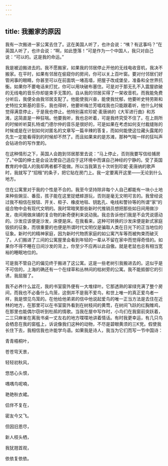 ```yaml
---
---
---
```

title: 我搬家的原因
---




我有一次搬进一家公寓去住了。这在美国人听了，也许会说：“咦？有这事吗？”在英国人听了，也许会说：“啊，如此堕落！”可是作为一个中国人，我只对自己说：“可以的。这是我的命运。”

我是被迫搬进去的。我不愿搬家，如果我的邻居停止开他的无线电收音机，我决不搬家。在平时，如果有邻居在偷窥你的房间，你可以关上百叶窗。要对付邻居们好管闲事的眼睛，你甚至可以在前面筑一堵高墙，把屋子改成堡垒，准备和全世界抗衡。如果你不要电话来打扰，你可以用块破布塞住。可是对于那无孔不入震屋欲破的无线电的音乐你却是束手无策的。自从我的邻居买得了一架收音机，而我能免费分听后，我便全由我邻居支配了。他能使我兴奋，能使我忧郁，他要听史特劳斯和史特拉文斯基的音乐，我也得听，他要听梅兰芳唱戏我也只能跟着听，他什么时候觉得满意停止，于是我也停止。他特别喜欢珍妮·麦唐纳的《大军进行曲》和苏滩，这简直是一种狂喘。他要我听，我也总听着，可是我终究受不住了。在上厕所的时候听听莫扎特或门德尔仲的音乐是很好的，可是如果在考虑如何支付裁缝账的时候或是在计划如何对匿名的文章写一篇辛辣的答复，而如何能使这位藏头露尾的先生一定能看得到的时候却不然了。而且如果来的是苏滩，那种气喘一样的狂叫声会钻进你的写作里的。

在这种情形之下，英国人会跑到邻居那里去说：“马上停止，否则我要写信给捕房了。”中国的绅士是会设法使自己适应于这环境中而谋自己神经的宁静的。受了英国教育的中国人的我却两者都不能做。所以当我第五十次听到珍妮·麦唐纳的歌声时，我就写了“招租”的条子，把它贴在房门上。我一定要离开这里——无论到什么地方。

住在公寓里对于我的个性是不合的。我至今坚持除非每个人自己都能有一块小土地来种些豌豆、番茄，孩子能在这里捉蟋蟀游玩，否则是毫无文明可言的。我曾经说过我不相信在按钮、开关、柜子、橡皮地毯、钥匙孔、电线和警铃等的所谓“家”的组合物中会有现代文明的。我时常暗笑那些新时代推销员想把那些如日间用做沙发，夜间用做床铺的复合物的新奇便利来说动我。我总告诉他们我是不会凭说感动的。沙发应该便是沙发，床便是床。在我看来，这种可转换的沙发床便是新式家庭毁损的征象，而很重要的也便是所谓时代文明仅是骗取人类在日光下的正当地位的征象。新时代的精神家庭，因为新时代物质家庭的如公寓汽车等而被拘束而破灭了。人们搬进了三间的公寓屋里会看到年轻的一辈从不留在家中而觉得奇怪的。如果你不得不睡在日间沙发的背上，你至少不应再以此自傲。就是老鼠也总有相当宽裕的睡眠地位的。

可是我不管自己的偏见终于搬进了这公寓。这是一些老树引我搬进去的。这似乎是不可信的，上海的确还有一个在绿草和丛林间的枯树旁的公寓。我不能抵御它的引诱，我屈服了。

我不必养什么盆花，我的书室窗外便有一大堆绿叶。它那透熟的翠绿充满了整个房间，而我也不必备什么鸟笼，这倒并不是我不爱鸟，和世上唯一的真正爱鸟者一样，我是恨见鸟笼的。在他给他弟弟的信中他说起爱鸟的唯一正当方法是去住在近林的地方，在那里可以在书室窗外看到在树枝间的黄莺，在树间飞跃的红胸雉鸡，在那里也能偶尔窃听到杜鹃的情歌。当我在屋中写作时，小鸟们在我窗前突跃着，二三只麻雀在离我书桌一丈左右的地方喋喋地讲着情话。有时我更幸运，有几只鸟会栖息在我的窗槛上，诉说像我们这种的动物，不尽是碧眼黄须的三K党。假使我长住下去，我相信我也许能学鸟语。如果我是诗人，我当为它们而写一节中国诗：

青青梧桐叶，

苍苍穹天景，

轻轻初秋风，

悠悠心头恨，





喁喁鸟呢喃，

艳艳秋衣裙。

侣伴不复在，

密友今又飞。





但因旧恩尽，

新人枝头栖，

我犹翘首观，

依依复依依。